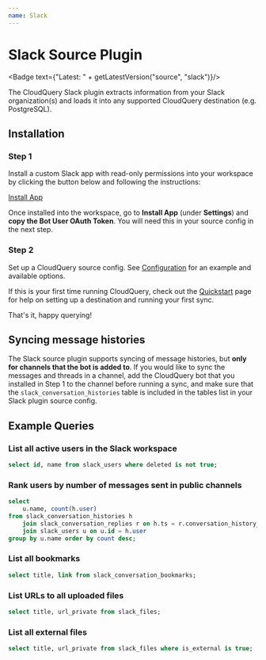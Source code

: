 ```yaml
---
name: Slack
---
```

# Slack Source Plugin


<Badge text={"Latest: " + getLatestVersion("source", "slack")}/>

The CloudQuery Slack plugin extracts information from your Slack organization(s) and loads it into any supported CloudQuery destination (e.g. PostgreSQL).

## Installation

### Step 1

Install a custom Slack app with read-only permissions into your workspace by clicking the button below and following the instructions:


<div style={{marginTop: '1em'}}>
    <a target="_blank" href={getSlackAppLink()} class="btn btn-blue">Install App</a>
</div>

Once installed into the workspace, go to **Install App** (under **Settings**) and **copy the Bot User OAuth Token**. You will need this in your source config in the next step.

### Step 2

Set up a CloudQuery source config. See [Configuration](/docs/plugins/sources/slack/configuration) for an example and available options.

If this is your first time running CloudQuery, check out the [Quickstart](/docs/quickstart) page for help on setting up a destination and running your first sync. 

That's it, happy querying!

## Syncing message histories

The Slack source plugin supports syncing of message histories, but **only for channels that the bot is added to**. If you would like to sync the messages and threads in a channel, add the CloudQuery bot that you installed in Step 1 to the channel before running a sync, and make sure that the `slack_conversation_histories` table is included in the tables list in your Slack plugin source config.

## Example Queries

### List all active users in the Slack workspace

```sql
select id, name from slack_users where deleted is not true;
```

### Rank users by number of messages sent in public channels

```sql
select 
    u.name, count(h.user) 
from slack_conversation_histories h 
    join slack_conversation_replies r on h.ts = r.conversation_history_ts 
    join slack_users u on u.id = h.user 
group by u.name order by count desc;
```

### List all bookmarks

```sql
select title, link from slack_conversation_bookmarks;
```


### List URLs to all uploaded files

```sql
select title, url_private from slack_files;
```

### List all external files

```sql
select title, url_private from slack_files where is_external is true;
``` 